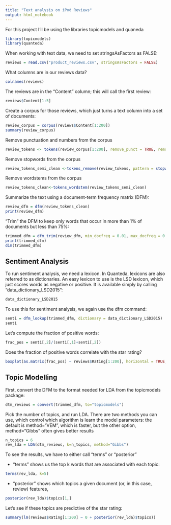 ```yaml
---
title: "Text analysis on iPod Reviews"
output: html_notebook
---
```

For this project I'll be using the libraries topicmodels and quaneda
``` r
library(topicmodels)
library(quanteda)
```
When working with text data, we need to set stringsAsFactors as FALSE:
``` r
reviews = read.csv("product_reviews.csv", stringsAsFactors = FALSE)
```
What columns are in our reviews data?
``` r
colnames(reviews)
```
The reviews are in the "Content" column; this will call the first review:
```r
reviews$Content[1:5]
```
Create a corpus for those reviews, which just turns a text column into a set of documents:
```r
review_corpus = corpus(reviews$Content[1:200])
summary(review_corpus)
```
Remove punctuation and numbers from the corpus
```r
review_tokens <- tokens(review_corpus[1:200], remove_punct = TRUE, remove_numbers = TRUE)
```
Remove stopwords from the corpus
```r
review_tokens_semi_clean <-tokens_remove(review_tokens, pattern = stopwords("en"))
```
Remove wordstems from the corpus
```r
review_tokens_clean<-tokens_wordstem(review_tokens_semi_clean)
```
Summarize the text using a document-term frequency matrix (DFM):
```r
review_dfm = dfm(review_tokens_clean)
print(review_dfm)
```
"Trim" the DFM to keep only words that occur in more than 1% of documents but less than 75%:  
```r
trimmed_dfm = dfm_trim(review_dfm, min_docfreq = 0.01, max_docfreq = 0.75, docfreq_type = "prop")
print(trimmed_dfm)
dim(trimmed_dfm)
```
## Sentiment Analysis

To run sentiment analysis, we need a lexicon. In Quanteda, lexicons are also referred to as dictionaries. An easy lexicon to use is the LSD lexicon, which just scores words as negative or positive. It is available simply by calling "data_dictionary_LSD2015":
```r
data_dictionary_LSD2015
```
To use this for sentiment analysis, we again use the dfm command:
```r
senti = dfm_lookup(trimmed_dfm, dictionary = data_dictionary_LSD2015)
senti
```
Let's compute the fraction of positive words:
```r
frac_pos = senti[,2]/(senti[,1]+senti[,2])
```
Does the fraction of positive words correlate with the star rating?
```r
boxplot(as.matrix(frac_pos) ~ reviews$Rating[1:200], horizontal = TRUE, xlab = "Fraction of Positive Sentiment", ylab = "Star Rating")
```
## Topic Modelling

First, convert the DFM to the format needed for LDA from the topicmodels package:
```r
dtm_reviews = convert(trimmed_dfm, to="topicmodels")
```
Pick the number of topics, and run LDA. There are two methods you can use, which control which algorithm is learn the model parameters: the default is method="VEM", which is faster, but the other option, method="Gibbs" often gives better results
```r
n_topics = 6
rev_lda = LDA(dtm_reviews, k=n_topics, method="Gibbs") 
```
To see the results, we have to either call "terms" or "posterior"

- "terms" shows us the top k words that are associated with each topic:
```r
terms(rev_lda, k=5)
```
- "posterior" shows which topics a given document (or, in this case, review) features,
```r
posterior(rev_lda)$topics[1,]
```
Let's see if these topics are predictive of the star rating:
```r
summary(lm(reviews$Rating[1:200] ~ 0 + posterior(rev_lda)$topics))
```